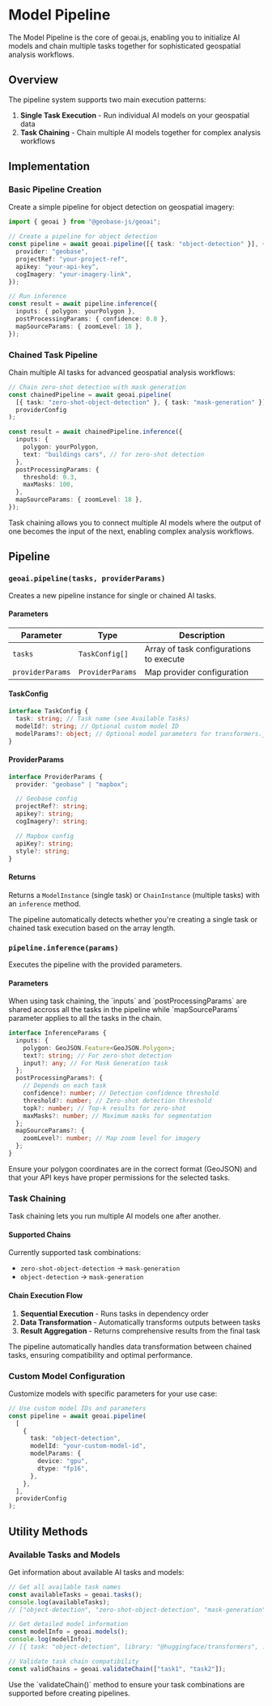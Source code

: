 
# Model Pipeline

The Model Pipeline is the core of geoai.js, enabling you to initialize AI models and chain multiple tasks together for sophisticated geospatial analysis workflows.

## Overview

The pipeline system supports two main execution patterns:

1. **Single Task Execution** - Run individual AI models on your geospatial data
2. **Task Chaining** - Chain multiple AI models together for complex analysis workflows

## Implementation

### Basic Pipeline Creation

Create a simple pipeline for object detection on geospatial imagery:

```typescript
import { geoai } from "@geobase-js/geoai";

// Create a pipeline for object detection
const pipeline = await geoai.pipeline([{ task: "object-detection" }], {
  provider: "geobase",
  projectRef: "your-project-ref",
  apikey: "your-api-key",
  cogImagery: "your-imagery-link",
});

// Run inference
const result = await pipeline.inference({
  inputs: { polygon: yourPolygon },
  postProcessingParams: { confidence: 0.8 },
  mapSourceParams: { zoomLevel: 18 },
});
```

### Chained Task Pipeline

Chain multiple AI tasks for advanced geospatial analysis workflows:

```typescript
// Chain zero-shot detection with mask generation
const chainedPipeline = await geoai.pipeline(
  [{ task: "zero-shot-object-detection" }, { task: "mask-generation" }],
  providerConfig
);

const result = await chainedPipeline.inference({
  inputs: {
    polygon: yourPolygon,
    text: "buildings cars", // for zero-shot detection
  },
  postProcessingParams: {
    threshold: 0.3,
    maxMasks: 100,
  },
  mapSourceParams: { zoomLevel: 18 },
});
```

<Callout type="info" emoji="ℹ️">
  Task chaining allows you to connect multiple AI models where the output of one
  becomes the input of the next, enabling complex analysis workflows.
</Callout>

## Pipeline

### `geoai.pipeline(tasks, providerParams)`

Creates a new pipeline instance for single or chained AI tasks.

#### Parameters

| Parameter        | Type             | Description                             |
| ---------------- | ---------------- | --------------------------------------- |
| `tasks`          | `TaskConfig[]`   | Array of task configurations to execute |
| `providerParams` | `ProviderParams` | Map provider configuration              |

#### TaskConfig

```typescript
interface TaskConfig {
  task: string; // Task name (see Available Tasks)
  modelId?: string; // Optional custom model ID
  modelParams?: object; // Optional model parameters for transformers.js tasks
}
```

#### ProviderParams

```typescript
interface ProviderParams {
  provider: "geobase" | "mapbox";

  // Geobase config
  projectRef?: string;
  apikey?: string;
  cogImagery?: string;

  // Mapbox config
  apiKey?: string;
  style?: string;
}
```

#### Returns

Returns a `ModelInstance` (single task) or `ChainInstance` (multiple tasks) with an `inference` method.

<Callout type="info" emoji="ℹ️">
  The pipeline automatically detects whether you're creating a single task or
  chained task execution based on the array length.
</Callout>

### `pipeline.inference(params)`

Executes the pipeline with the provided parameters.

#### Parameters

<Callout type="info" emoji="ℹ️">
  When using task chaining, the `inputs` and `postProcessingParams` are shared
  accross all the tasks in the pipeline while `mapSourceParams` parameter
  applies to all the tasks in the chain.
</Callout>

```typescript
interface InferenceParams {
  inputs: {
    polygon: GeoJSON.Feature<GeoJSON.Polygon>;
    text?: string; // For zero-shot detection
    input?: any; // For Mask Generation task
  };
  postProcessingParams?: {
    // Depends on each task
    confidence?: number; // Detection confidence threshold
    threshold?: number; // Zero-shot detection threshold
    topk?: number; // Top-k results for zero-shot
    maxMasks?: number; // Maximum masks for segmentation
  };
  mapSourceParams?: {
    zoomLevel?: number; // Map zoom level for imagery
  };
}
```

<Callout type="warning" emoji="⚠️">
  Ensure your polygon coordinates are in the correct format (GeoJSON) and that
  your API keys have proper permissions for the selected tasks.
</Callout>

### Task Chaining

Task chaining lets you run multiple AI models one after another.

#### Supported Chains

Currently supported task combinations:

- `zero-shot-object-detection` → `mask-generation`
- `object-detection` → `mask-generation`

#### Chain Execution Flow

1. **Sequential Execution** - Runs tasks in dependency order
2. **Data Transformation** - Automatically transforms outputs between tasks
3. **Result Aggregation** - Returns comprehensive results from the final task

<Callout type="info" emoji="ℹ️">
  The pipeline automatically handles data transformation between chained tasks,
  ensuring compatibility and optimal performance.
</Callout>

### Custom Model Configuration

Customize models with specific parameters for your use case:

```typescript
// Use custom model IDs and parameters
const pipeline = await geoai.pipeline(
  [
    {
      task: "object-detection",
      modelId: "your-custom-model-id",
      modelParams: {
        device: "gpu",
        dtype: "fp16",
      },
    },
  ],
  providerConfig
);
```

## Utility Methods

### Available Tasks and Models

Get information about available AI tasks and models:

```typescript
// Get all available task names
const availableTasks = geoai.tasks();
console.log(availableTasks);
// ["object-detection", "zero-shot-object-detection", "mask-generation", ...]

// Get detailed model information
const modelInfo = geoai.models();
console.log(modelInfo);
// [{ task: "object-detection", library: "@huggingface/transformers", ... }]

// Validate task chain compatibility
const validChains = geoai.validateChain(["task1", "task2"]);
```

<Callout type="info" emoji="ℹ️">
  Use the `validateChain()` method to ensure your task combinations are
  supported before creating pipelines.
</Callout>

